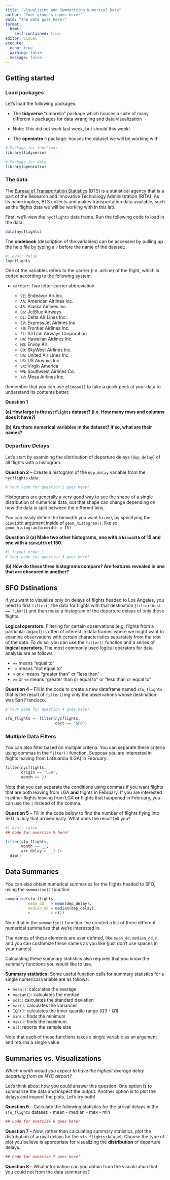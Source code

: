 ```yaml
---
title: "Visualizing and Summarizing Numerical Data"
author: "Your group's names here!"
date: "The date goes here!"
format: 
  html:
    self-contained: true
editor: visual
execute: 
  echo: true
  warning: false
  message: false
---
```


## Getting started

### Load packages

Let's load the following packages:

-   The **tidyverse** "umbrella" package which houses a suite of many different
    `R` packages for data wrangling and data visualization
  * Note: This did not work last week, but should this week! 
  
-   The **openintro** `R` package: houses the dataset we will be working with

```r
# Package for functions 
library(tidyverse)

# Package for data
library(openintro)
```

### The data

The [Bureau of Transportation Statistics](http://www.rita.dot.gov/bts/about/)
(BTS) is a statistical agency that is a part of the Research and Innovative
Technology Administration (RITA). As its name implies, BTS collects and makes 
transportation data available, such as the flights data we will be working with
in this lab.

First, we'll view the `nycflights` data frame. Run the following code to load
in the data:

```r
data(nycflights)
```

The **codebook** (description of the variables) can be accessed by pulling up
the help file by typing a `?` before the name of the dataset:

```r
#| eval: false
?nycflights
```

One of the variables refers to the carrier (i.e. airline) of the flight, which
is coded according to the following system.

-   `carrier`: Two letter carrier abbreviation.

    -   `9E`: Endeavor Air Inc.
    -   `AA`: American Airlines Inc.
    -   `AS`: Alaska Airlines Inc.
    -   `B6`: JetBlue Airways
    -   `DL`: Delta Air Lines Inc.
    -   `EV`: ExpressJet Airlines Inc.
    -   `F9`: Frontier Airlines Inc.
    -   `FL`: AirTran Airways Corporation
    -   `HA`: Hawaiian Airlines Inc.
    -   `MQ`: Envoy Air
    -   `OO`: SkyWest Airlines Inc.
    -   `UA`: United Air Lines Inc.
    -   `US`: US Airways Inc.
    -   `VX`: Virgin America
    -   `WN`: Southwest Airlines Co.
    -   `YV`: Mesa Airlines Inc.

Remember that you can use `glimpse()` to take a quick peek at your data to
understand its contents better.

**Question 1** 

**(a) How large is the `nycflights` dataset? (i.e. How many rows and columns does it have?)**


**(b) Are there numerical variables in the dataset? If so, what are their names?**  


### Departure Delays

Let's start by examining the distribution of departure delays (`dep_delay`) of
all flights with a histogram.

**Question 2** -- Create a histogram of the `dep_delay` variable from the
`nycflights` data

```r
# Your code for question 2 goes here! 

```

Histograms are generally a very good way to see the shape of a single
distribution of numerical data, but that shape can change depending on how the
data is split between the different bins. 

You can easily define the binwidth you want to use, by specifying the `binwidth`
argument inside of `geom_histogram()`, like so: `geom_histogram(binwidth = 15)`

**Question 3** 
**(a) Make two other histograms, one with a `binwidth` of 15 and one with a `binwidth` of 150.**

```r
#| layout-nrow: 1
# Your code for question 3 goes here! 


```

**(b) How do these three histograms compare? Are features revealed in one that are obscured in another?**


## SFO Dstinations 

If you want to visualize only on delays of flights headed to Los Angeles, you
need to first `filter()` the data for flights with that destination 
(`filter(dest == "LAX")`) and then make a histogram of the departure delays of
only those flights.

**Logical operators:** Filtering for certain observations (e.g. flights from a 
particular airport) is often of interest in data frames where we might want to 
examine observations with certain characteristics separately from the rest of
the data. To do so, you can use the `filter()` function and a series of
**logical operators**. The most commonly used logical operators for data
analysis are as follows:

-   `==` means "equal to"
-   `!=` means "not equal to"
-   `>` or `<` means "greater than" or "less than"
-   `>=` or `<=` means "greater than or equal to" or "less than or equal to"

**Question 4** -- Fill in the code to create a new dataframe named `sfo_flights`
that is the result of `filter()`ing only the observations whose destination was 
San Francisco.

```r
# Your code for question 4 goes here! 

sfo_flights <- filter(nycflights, 
                      dest == "SFO")
```

### Multiple Data Filters 

You can also filter based on multiple criteria. You can separate these criteria 
using commas in the `filter()` function. Suppose you are interested in flights
leaving from LaGuardia (LGA) in February:

```r
filter(nycflights, 
       origin == "LGA", 
       month == 2)
```

Note that you can separate the conditions using commas if you want flights that
are both leaving from LGA **and** flights in February. If you are interested in
either flights leaving from LGA **or** flights that happened in February, you
can use the `|` instead of the comma.

**Question 5** -- Fill in the code below to find the number of flights flying 
into SFO in July that arrived early. What does the result tell you?

```r
#| eval: false
## Code for exercise 5 here! 

filter(sfo_flights, 
       month == __, 
       arr_delay > __) |> 
  dim()
```

## Data Summaries 

You can also obtain numerical summaries for the flights headed to SFO, using
the `summarise()` function:

```r
summarise(sfo_flights, 
          mean_dd   = mean(dep_delay), 
          median_dd = median(dep_delay), 
          n         = n())
```

Note that in the `summarise()` function I've created a list of three different
numerical summaries that we're interested in. 

The names of these elements are user defined, like `mean_dd`, `median_dd`, `n`,
and you can customize these names as you like (just don't use spaces in your
names). 

Calculating these summary statistics also requires that you know the summary
functions you would like to use. 

**Summary statistics:** Some useful function calls for summary statistics for a
single numerical variable are as follows:

-   `mean()`: calculates the average
-   `median()`: calculates the median
-   `sd()`: calculates the standard deviation
-   `var()`: calculates the variances
-   `IQR()`: calculates the inner quartile range (Q3 - Q1)
-   `min()`: finds the minimum 
-   `max()`: finds the maximum
-   `n()`: reports the sample size

Note that each of these functions takes a single variable as an argument and
returns a single value.

## Summaries vs. Visualizations 

_Which month would you expect to have the highest average delay departing from an NYC airport?_

Let's think about how you could answer this question. One option is to summarize
the data and inspect the output. Another option is to plot the delays and
inspect the plots. Let's try both! 

**Question 6** -- Calculate the following statistics for the arrival delays in
the `sfo_flights` dataset:
  - mean
  - median
  - max
  - min

```r
## Code for exercise 6 goes here! 


```

**Question 7** -- Now, rather than calculating summary statistics, plot the distribution of arrival delays for the `sfo_flights` dataset. Choose the type of
plot you believe is appropriate for visualizing the **distribution** of
departure delays. 

```r
## Code for exercise 7 goes here! 


```

**Question 8** -- What information can you obtain from the visualization that
you could not from the data summaries?

